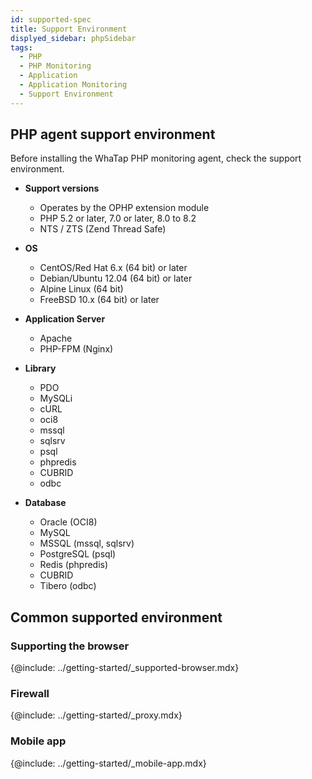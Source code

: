 ```yaml
---
id: supported-spec
title: Support Environment
displyed_sidebar: phpSidebar
tags:
  - PHP
  - PHP Monitoring
  - Application
  - Application Monitoring
  - Support Environment
---
```



## PHP agent support environment

Before installing the WhaTap PHP monitoring agent, check the support environment.

-   **Support versions**

    -   Operates by the OPHP extension module
    -   PHP 5.2 or later, 7.0 or later, 8.0 to 8.2
    -   NTS / ZTS (Zend Thread Safe)

-   **OS**

    -   CentOS/Red Hat 6.x (64 bit) or later
    -   Debian/Ubuntu 12.04 (64 bit) or later
    -   Alpine Linux (64 bit)
    -   FreeBSD 10.x (64 bit) or later

-   **Application Server**

    -   Apache
    -   PHP-FPM (Nginx)

-   **Library**

    -   PDO
    -   MySQLi
    -   cURL
    -   oci8
    -   mssql
    -   sqlsrv
    -   psql
    -   phpredis
    -   CUBRID
    -   odbc

-   **Database**

    -   Oracle (OCI8)
    -   MySQL
    -   MSSQL (mssql, sqlsrv)
    -   PostgreSQL (psql)
    -   Redis (phpredis)
    -   CUBRID
    -   Tibero (odbc)

## Common supported environment

### Supporting the browser

{@include: ../getting-started/_supported-browser.mdx}  

### Firewall

{@include: ../getting-started/_proxy.mdx}

### Mobile app

{@include: ../getting-started/_mobile-app.mdx} 
